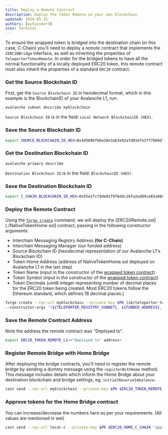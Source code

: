 ```yaml
---
title: Deploy a Remote Contract
description: Deploy the Token Remote on your own blockchain
updated: 2024-05-31
authors: [ashucoder9]
icon: Terminal
---
```



To ensure the wrapped token is bridged into the destination chain (in this case, C-Chain) you'll need to deploy a _remote_ contract that implements the `IERC20Bridge` interface, as well as inheriting the properties of `TeleporterTokenRemote`. In order for the bridged tokens to have all the normal functionality of a locally deployed ERC20 token, this remote contract must also inherit the properties of a standard `ERC20` contract.

<Steps>
<Step>

### Get the Source Blockchain ID

First, get the `Source Blockchain ID` in hexidecimal format, which in this example is the BlockchainID of your Avalanche L1, run:

```bash
avalanche subnet describe myblockchain
```

`Source Blockchain ID` is in the field: `Local Network BlockchainID (HEX)`.

</Step>
<Step>

### Save the Source Blockchain ID

```bash
export SOURCE_BLOCKCHAIN_ID_HEX=0x4d569bf60a38e3ab3e92afd016fe37f7060d7d63c44e3378f42775bf82a7642d
```

</Step>
<Step>

### Get the Destination Blockchain ID

```bash
avalanche primary describe
```

`Destination Blockchain ID` is in the field: `BlockchainID (HEX)`.


</Step>
<Step>

### Save the Destination Blockchain ID

```bash
export C_CHAIN_BLOCKCHAIN_ID_HEX=0x55e1fcfdde01f9f6d4c16fa2ed89ce65a8669120a86f321eef121891cab61241
```

</Step>
<Step>

### Deploy the Remote Contract

Using the [`forge create`](https://book.getfoundry.sh/reference/forge/forge-create) command, we will deploy the [ERC20Remote.sol](./NativeTokenHome.sol] contract, passing in the following constructor arguments:

- Interchain Messaging Registry Address **(for C-Chain)**
- Interchain Messaging Manager (our funded address)
- Source Blockchain ID (hexidecimal representation of our Avalanche L1's Blockchain ID)
- Token Home Address (address of NativeTokenHome.sol deployed on Avalanche L1 in the last step)
- Token Name (input in the constructor of the [wrapped token contract](./ExampleWNATV.sol))
- Token Symbol (input in the constructor of the [wrapped token contract](./ExampleWNATV.sol))
- Token Decimals (uint8 integer representing number of decimal places for the ERC20 token being created. Most ERC20 tokens follow the Ethereum standard, which defines 18 decimal places.)

```bash
forge create --rpc-url myblockchain --private-key $PK lib/teleporter-token-bridge/contracts/src/TokenRemote/ERC20TokenRemote.sol:ERC20TokenRemote \
--constructor-args "(${TELEPORTER_REGISTRY_SUBNET}, ${FUNDED_ADDRESS}, ${C_CHAIN_BLOCKCHAIN_ID_HEX}, ${ERC20_HOME_BRIDGE_C_CHAIN})" "TOK" "TOK" 18
```

</Step>
<Step>

### Save the Remote Contract Address

Note the address the remote contract was "Deployed to".

```bash
export ERC20_TOKEN_REMOTE_L1=<"Deployed to" address>
```

</Step>
<Step>

### Register Remote Bridge with Home Bridge

After deploying the bridge contracts, you'll need to register the remote bridge by sending a dummy message using the `registerWithHome` method. This message includes details which inform the Home Bridge about your destination blockchain and bridge settings, eg. `initialReserveImbalance`.

```bash
cast send --rpc-url myblockchain --private-key $PK $ERC20_TOKEN_REMOTE_SUBNET "registerWithHome((address, uint256))" "(0x0000000000000000000000000000000000000000, 0)"
```

</Step>
<Step>

### Approve tokens for the Home Bridge contract

You can increase/decrease the numbers here as per your requirements. (All values are mentioned in wei)

```bash
cast send --rpc-url local-c --private-key $PK $ERC20_HOME_C_CHAIN "approve(address, uint256)" $ERC20_HOME_BRIDGE_C_CHAIN 2000000000000000000000
```

</Step>
</Steps>

